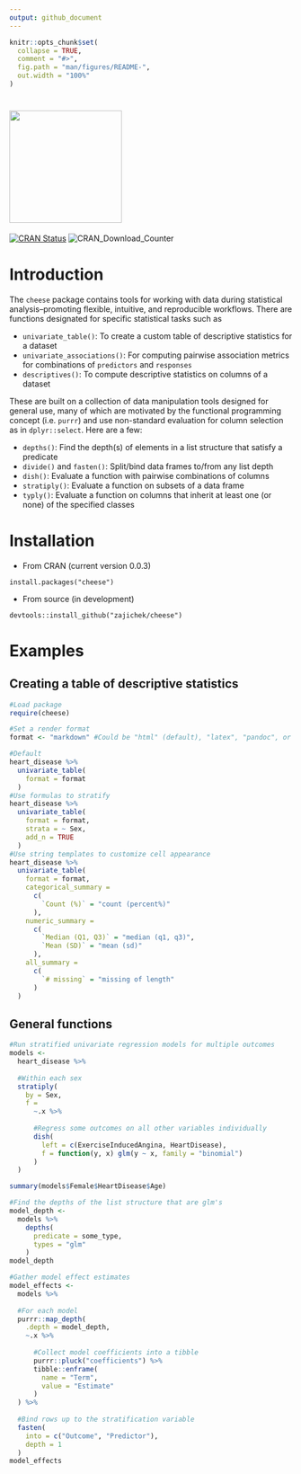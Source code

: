 ```yaml
---
output: github_document
---
```


<!-- README.md is generated from README.Rmd. Please edit that file -->

```r
knitr::opts_chunk$set(
  collapse = TRUE,
  comment = "#>",
  fig.path = "man/figures/README-",
  out.width = "100%"
)
```
# <img src="man/figures/cheese.jpg" width="200" />

<!-- badges: start -->
[![CRAN Status](https://www.r-pkg.org/badges/version/cheese)](https://cran.r-project.org/package=cheese)
![CRAN\_Download\_Counter](http://cranlogs.r-pkg.org/badges/grand-total/cheese)
<!-- badges: end -->

# Introduction
The `cheese` package contains tools for working with data during statistical analysis--promoting flexible, intuitive, and reproducible workflows. There are functions designated for specific statistical tasks such as

* `univariate_table()`: To create a custom table of descriptive statistics for a dataset
* `univariate_associations()`: For computing pairwise association metrics for combinations of `predictors` and `responses`
* `descriptives()`: To compute descriptive statistics on columns of a dataset

These are built on a collection of data manipulation tools designed for general use, many of which are motivated by the functional programming concept (i.e. `purrr`) and use non-standard evaluation for column selection as in `dplyr::select`. Here are a few:

* `depths()`: Find the depth(s) of elements in a list structure that satisfy a predicate
* `divide()` and `fasten()`: Split/bind data frames to/from any list depth
* `dish()`: Evaluate a function with pairwise combinations of columns
* `stratiply()`: Evaluate a function on subsets of a data frame
* `typly()`: Evaluate a function on columns that inherit at least one (or none) of the specified classes

# Installation

*   From CRAN (current version 0.0.3)

`install.packages("cheese")`

*   From source (in development)

`devtools::install_github("zajichek/cheese")`

# Examples

## Creating a table of descriptive statistics

```r
#Load package
require(cheese)

#Set a render format
format <- "markdown" #Could be "html" (default), "latex", "pandoc", or "none"

#Default
heart_disease %>%
  univariate_table(
    format = format
  )
#Use formulas to stratify 
heart_disease %>%
  univariate_table(
    format = format,
    strata = ~ Sex,
    add_n = TRUE
  )
#Use string templates to customize cell appearance
heart_disease %>%
  univariate_table(
    format = format,
    categorical_summary = 
      c(
        `Count (%)` = "count (percent%)"
      ),
    numeric_summary = 
      c(
        `Median (Q1, Q3)` = "median (q1, q3)",
        `Mean (SD)` = "mean (sd)"
      ),
    all_summary = 
      c(
        `# missing` = "missing of length"
      )
  )
```


## General functions
```r
#Run stratified univariate regression models for multiple outcomes
models <-
  heart_disease %>%
  
  #Within each sex
  stratiply(
    by = Sex,
    f =
      ~.x %>%
      
      #Regress some outcomes on all other variables individually
      dish(
        left = c(ExerciseInducedAngina, HeartDisease),
        f = function(y, x) glm(y ~ x, family = "binomial")
      )
  )

summary(models$Female$HeartDisease$Age)

#Find the depths of the list structure that are glm's
model_depth <-
  models %>%
    depths(
      predicate = some_type,
      types = "glm"
    )
model_depth

#Gather model effect estimates
model_effects <-
  models %>%
  
  #For each model
  purrr::map_depth(
    .depth = model_depth,
    ~.x %>%
      
      #Collect model coefficients into a tibble
      purrr::pluck("coefficients") %>%
      tibble::enframe(
        name = "Term",
        value = "Estimate"
      )
  ) %>%
  
  #Bind rows up to the stratification variable
  fasten(
    into = c("Outcome", "Predictor"),
    depth = 1
  )
model_effects
```
